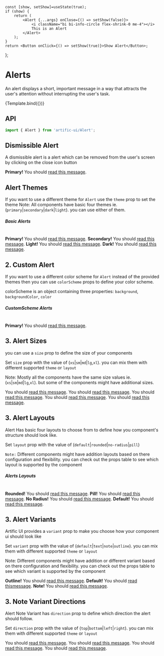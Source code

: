 
<Meta
	title="Components/Alert"
	component={Alert}
/>

	const [show, setShow]=useState(true);
	if (show) {
		return (
			<Alert {...args} onClose={() => setShow(false)}>
				<i className="bi bi-info-circle flex-shrink-0 me-4"></i>
				This is an Alert
			</Alert>
		);
	}
	return <Button onClick={() => setShow(true)}>Show Alert</Button>;
};

# Alerts

An alert displays a short, important message in a way that attracts the user's attention without interrupting the user's task.

<Canvas>
	<Story name="Default">{Template.bind({})}</Story>
</Canvas>

## API

```jsx
import { Alert } from 'artific-ui/Alert';
```

<ArgsTable story="Default"/>

## Dismissible Alert

A dismissible alert is a alert which can be removed from the user's screen by clicking on the close icon button

<Canvas>
	<Story name="Dismissible Alert">
		<Alert dismiss="true"><strong>Primary!</strong> You should <a href="#">read this
			message</a>.</Alert>
	</Story>
</Canvas>

## Alert Themes

If you want to use a different theme for `Alert` use the `theme` prop to set the theme
Note: All components have basic four themes ie. (`primary`|`secondary`|`dark`|`light`). you can use either of them.

<Canvas>
	<Story name="Alert Themes">
		<h5>Basic Alerts</h5>
		<br/>
		<Alert dismiss={true}><strong>Primary!</strong> You should <a href="#">read this message</a>.</Alert>
		<Alert dismiss={true} theme="secondary"><strong>Secondary!</strong> You should <a href="#">read this message</a>.</Alert>
		<Alert dismiss={true} theme="light"><strong>Light!</strong> You should <a href="#">read this
			message</a>.</Alert>
		<Alert dismiss={true} theme="dark"><strong>Dark!</strong> You should <a href="#">read this message</a>.</Alert>
		<br/>
	</Story>
</Canvas>

## 2. Custom Alert

If you want to use a different color scheme for `Alert` instead of the provided themes then you can use
`colorScheme` props to define your color scheme.

colorScheme is an object containing three properties: `background`, `backgroundColor`, `color`

<Canvas>
	<Story name="Custom Alert">
		<h5>CustomScheme Alerts</h5>
		<br/>
		<Alert dismiss="true"
			   colorScheme={{
				   background: 'linear-gradient(45deg, #e736f4, #673ab7)',
				   backgroundColor: '#e736f4',
				   color: 'white',
			   }}>
			<strong>Primary!</strong> You should <a href="#">read this message</a>.
		</Alert>
	</Story>
</Canvas>

## 3. Alert Sizes

you can use a `size` prop to define the size of your components

Set `size` prop with the value of (`xs`|`sm`|`md`|`lg`,`xl`). you can mix them with different supported `theme` or `layout`

Note: Mostly all the components have the same size values ie.(`xs`|`sm`|`md`|`lg`,`xl`). but some of the components might have additional sizes.

<Canvas>
	<Story name="Alert Sizes">
		<Alert size="xs">You should <a href="#">read this message</a>.</Alert>
		<Alert size="sm">You should <a href="#">read this message</a>.</Alert>
		<Alert>You should <a href="#">read this message</a>.</Alert>
		<Alert size="lg">You should <a href="#">read this message</a>.</Alert>
		<Alert size="xl">You should <a href="#">read this message</a>.</Alert>
	</Story>
</Canvas>

## 3. Alert Layouts

Alert Has basic four layouts to choose from to define how you component's structure should look like.

Set `layout` prop with the value of (`default`|`rounded`|`no-radius`|`pill`)

`Note:` Different components might have addition layouts based on there configuration and flexibility. you can check out the props table to see which layout is supported by the component

<Canvas>
	<Story name="Alert Layouts">
		<h5>Alerts Layouts</h5>
		<br/>
		<Alert layout="rounded"><strong>Rounded!</strong> You should <a href="#">read this message</a>.</Alert>
		<Alert layout="pill"><strong>Pill!</strong> You should <a href="#">read this message</a>.</Alert>
		<Alert layout="no-radius"><strong>No Radius!</strong> You should <a href="#">read this message</a>.</Alert>
		<Alert layout="default"><strong>Default!</strong> You should <a href="#">read this message</a>.</Alert>
	</Story>
</Canvas>


## 3. Alert Variants

Artific UI provides a `variant` prop to make you choose how your component ui should look like

Set `variant` prop with the value of (`default`|`text`|`note`|`outline`). you can mix them with different supported `theme` or `layout`

Note: Different components might have addition or different variant based on there configuration and flexibility.
you can check out the props table to see which variant is supported by the component

<Canvas>
	<Story name="Alert Variants">
		<Alert variant="outline"><strong>Outline!</strong> You should <a href="#">read this message</a>.</Alert>
		<Alert variant="default"><strong>Default!</strong> You should <a href="#">read thismessage</a>.</Alert>
		<Alert variant="note"><strong>Note!</strong> You should <a href="#">read this message</a>.</Alert>
	</Story>
</Canvas>

## 3. Note Variant Directions

Alert Note Variant has `direction` prop to define which direction the alert should follow.

Set `direction` prop with the value of (`top`|`bottom`|`left`|`right`). you can mix them with different supported `theme` or `layout`

<Canvas>
	<Story name="Note Variant Directions">
		<Alert variant="note">You should <a href="#">read this message</a>.</Alert>
		<Alert direction="right" variant="note">You should <a href="#">read this message</a>.</Alert>
		<Alert direction="top" variant="note">You should <a href="#">read this message</a>.</Alert>
		<Alert direction="bottom" variant="note">You should <a href="#">read this message</a>.</Alert>
	</Story>
</Canvas>
